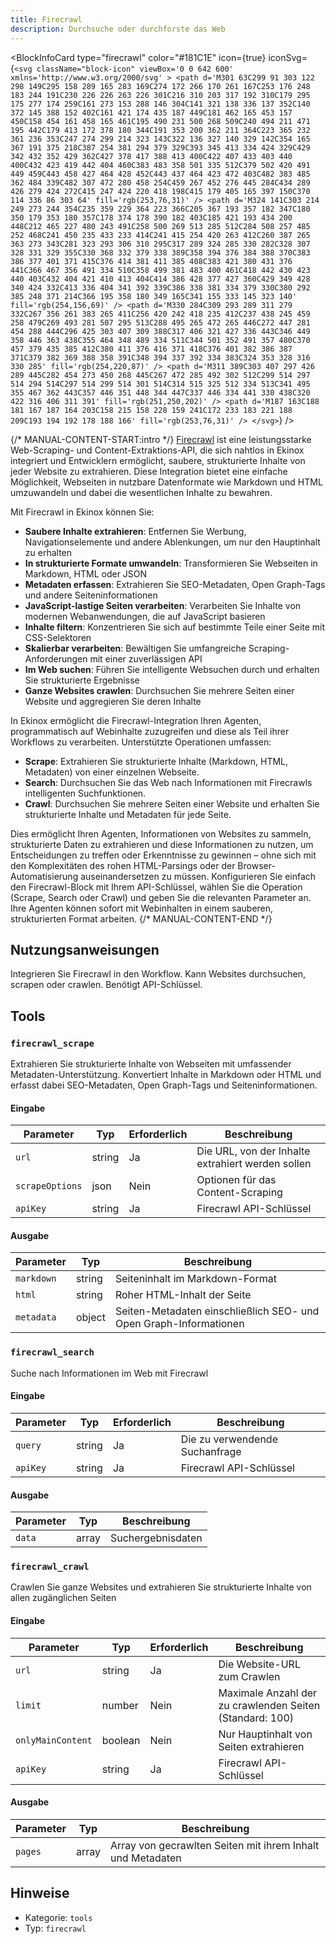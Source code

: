 ```yaml
---
title: Firecrawl
description: Durchsuche oder durchforste das Web
---
```



<BlockInfoCard 
  type="firecrawl"
  color="#181C1E"
  icon={true}
  iconSvg={`<svg className="block-icon" viewBox='0 0 642 600' xmlns='http://www.w3.org/2000/svg' >
      <path
        d='M301 63C299 91 303 122 298 149C295 158 289 165 283 169C274 172 266 170 261 167C253 176 248 183 244 191C230 226 226 263 226 301C216 310 203 317 192 310C179 295 175 277 174 259C161 273 153 288 146 304C141 321 138 336 137 352C140 372 145 388 152 402C161 421 174 435 187 449C181 462 165 453 157 450C158 454 161 458 165 461C195 490 231 500 268 509C240 494 211 471 195 442C179 413 172 378 180 344C191 353 200 362 211 364C223 365 232 361 236 353C247 274 299 214 323 143C322 136 327 140 329 142C354 165 367 191 375 218C387 254 381 294 379 329C393 345 413 334 424 329C429 342 432 352 429 362C427 378 417 388 413 400C422 407 433 403 440 400C432 423 419 442 404 460C383 483 358 501 335 512C379 502 420 491 449 459C443 458 427 464 428 452C443 437 464 423 472 403C482 383 485 362 484 339C482 307 472 280 458 254C459 267 452 276 445 284C434 289 426 279 424 272C415 247 424 220 418 198C415 179 405 165 397 150C370 114 336 86 303 64'
        fill='rgb(253,76,31)'
      />
      <path
        d='M324 141C303 214 249 273 244 354C235 359 229 364 223 366C205 367 193 357 182 347C180 350 179 353 180 357C178 374 178 390 182 403C185 421 193 434 200 448C212 465 227 480 243 491C258 500 269 513 285 512C284 508 257 485 252 468C241 450 235 433 233 414C241 415 254 420 263 412C260 387 265 363 273 343C281 323 293 306 310 295C317 289 324 285 330 282C328 307 328 331 329 355C330 368 332 379 338 389C358 394 376 384 388 370C383 386 377 401 371 415C376 414 381 411 385 408C383 421 380 431 376 441C366 467 356 491 334 510C358 499 381 483 400 461C418 442 430 423 440 403C432 404 421 410 413 404C414 386 428 377 427 360C429 349 428 340 424 332C413 336 404 341 392 339C386 338 381 334 379 330C380 292 385 248 371 214C366 195 358 180 349 165C341 155 333 145 323 140'
        fill='rgb(254,156,69)'
      />
      <path
        d='M330 284C309 293 289 311 279 332C267 356 261 383 265 411C256 420 242 418 235 412C237 438 245 459 258 479C269 493 281 507 295 513C288 495 265 472 265 446C272 447 281 454 288 444C296 425 303 407 309 388C317 406 321 427 336 443C346 449 358 446 363 438C355 464 348 489 334 511C344 501 352 491 357 480C370 457 379 435 385 412C380 411 376 416 371 418C376 401 382 386 387 371C379 382 369 388 358 391C348 394 337 392 334 383C324 353 328 316 330 285'
        fill='rgb(254,220,87)'
      />
      <path
        d='M311 389C303 407 297 426 289 445C282 454 273 450 268 445C267 472 285 492 302 512C299 514 297 514 294 514C297 514 299 514 301 514C314 515 325 512 334 513C341 495 355 467 362 443C357 446 351 448 344 447C337 446 334 441 330 438C320 422 316 406 311 391'
        fill='rgb(251,250,202)'
      />
      <path
        d='M187 163C188 181 167 187 164 203C158 215 158 228 159 241C172 233 183 221 188 209C193 194 192 178 188 166'
        fill='rgb(253,76,31)'
      />
    </svg>`}
/>

{/* MANUAL-CONTENT-START:intro */}
[Firecrawl](https://firecrawl.dev/) ist eine leistungsstarke Web-Scraping- und Content-Extraktions-API, die sich nahtlos in Ekinox integriert und Entwicklern ermöglicht, saubere, strukturierte Inhalte von jeder Website zu extrahieren. Diese Integration bietet eine einfache Möglichkeit, Webseiten in nutzbare Datenformate wie Markdown und HTML umzuwandeln und dabei die wesentlichen Inhalte zu bewahren.

Mit Firecrawl in Ekinox können Sie:

- **Saubere Inhalte extrahieren**: Entfernen Sie Werbung, Navigationselemente und andere Ablenkungen, um nur den Hauptinhalt zu erhalten
- **In strukturierte Formate umwandeln**: Transformieren Sie Webseiten in Markdown, HTML oder JSON
- **Metadaten erfassen**: Extrahieren Sie SEO-Metadaten, Open Graph-Tags und andere Seiteninformationen
- **JavaScript-lastige Seiten verarbeiten**: Verarbeiten Sie Inhalte von modernen Webanwendungen, die auf JavaScript basieren
- **Inhalte filtern**: Konzentrieren Sie sich auf bestimmte Teile einer Seite mit CSS-Selektoren
- **Skalierbar verarbeiten**: Bewältigen Sie umfangreiche Scraping-Anforderungen mit einer zuverlässigen API
- **Im Web suchen**: Führen Sie intelligente Websuchen durch und erhalten Sie strukturierte Ergebnisse
- **Ganze Websites crawlen**: Durchsuchen Sie mehrere Seiten einer Website und aggregieren Sie deren Inhalte

In Ekinox ermöglicht die Firecrawl-Integration Ihren Agenten, programmatisch auf Webinhalte zuzugreifen und diese als Teil ihrer Workflows zu verarbeiten. Unterstützte Operationen umfassen:

- **Scrape**: Extrahieren Sie strukturierte Inhalte (Markdown, HTML, Metadaten) von einer einzelnen Webseite.
- **Search**: Durchsuchen Sie das Web nach Informationen mit Firecrawls intelligenten Suchfunktionen.
- **Crawl**: Durchsuchen Sie mehrere Seiten einer Website und erhalten Sie strukturierte Inhalte und Metadaten für jede Seite.

Dies ermöglicht Ihren Agenten, Informationen von Websites zu sammeln, strukturierte Daten zu extrahieren und diese Informationen zu nutzen, um Entscheidungen zu treffen oder Erkenntnisse zu gewinnen – ohne sich mit den Komplexitäten des rohen HTML-Parsings oder der Browser-Automatisierung auseinandersetzen zu müssen. Konfigurieren Sie einfach den Firecrawl-Block mit Ihrem API-Schlüssel, wählen Sie die Operation (Scrape, Search oder Crawl) und geben Sie die relevanten Parameter an. Ihre Agenten können sofort mit Webinhalten in einem sauberen, strukturierten Format arbeiten.
{/* MANUAL-CONTENT-END */}

## Nutzungsanweisungen

Integrieren Sie Firecrawl in den Workflow. Kann Websites durchsuchen, scrapen oder crawlen. Benötigt API-Schlüssel.

## Tools

### `firecrawl_scrape`

Extrahieren Sie strukturierte Inhalte von Webseiten mit umfassender Metadaten-Unterstützung. Konvertiert Inhalte in Markdown oder HTML und erfasst dabei SEO-Metadaten, Open Graph-Tags und Seiteninformationen.

#### Eingabe

| Parameter | Typ | Erforderlich | Beschreibung |
| --------- | ---- | -------- | ----------- |
| `url` | string | Ja | Die URL, von der Inhalte extrahiert werden sollen |
| `scrapeOptions` | json | Nein | Optionen für das Content-Scraping |
| `apiKey` | string | Ja | Firecrawl API-Schlüssel |

#### Ausgabe

| Parameter | Typ | Beschreibung |
| --------- | ---- | ----------- |
| `markdown` | string | Seiteninhalt im Markdown-Format |
| `html` | string | Roher HTML-Inhalt der Seite |
| `metadata` | object | Seiten-Metadaten einschließlich SEO- und Open Graph-Informationen |

### `firecrawl_search`

Suche nach Informationen im Web mit Firecrawl

#### Eingabe

| Parameter | Typ | Erforderlich | Beschreibung |
| --------- | ---- | -------- | ----------- |
| `query` | string | Ja | Die zu verwendende Suchanfrage |
| `apiKey` | string | Ja | Firecrawl API-Schlüssel |

#### Ausgabe

| Parameter | Typ | Beschreibung |
| --------- | ---- | ----------- |
| `data` | array | Suchergebnisdaten |

### `firecrawl_crawl`

Crawlen Sie ganze Websites und extrahieren Sie strukturierte Inhalte von allen zugänglichen Seiten

#### Eingabe

| Parameter | Typ | Erforderlich | Beschreibung |
| --------- | ---- | -------- | ----------- |
| `url` | string | Ja | Die Website-URL zum Crawlen |
| `limit` | number | Nein | Maximale Anzahl der zu crawlenden Seiten \(Standard: 100\) |
| `onlyMainContent` | boolean | Nein | Nur Hauptinhalt von Seiten extrahieren |
| `apiKey` | string | Ja | Firecrawl API-Schlüssel |

#### Ausgabe

| Parameter | Typ | Beschreibung |
| --------- | ---- | ----------- |
| `pages` | array | Array von gecrawlten Seiten mit ihrem Inhalt und Metadaten |

## Hinweise

- Kategorie: `tools`
- Typ: `firecrawl`
